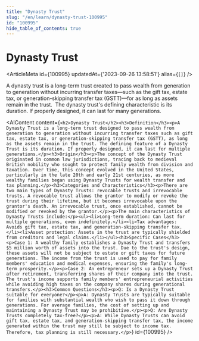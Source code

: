 ```yaml
---
title: "Dynasty Trust"
slug: "/en/learn/dynasty-trust-100995"
id: "100995"
hide_table_of_contents: true
---
```



# Dynasty Trust

<ArticleMeta id={100995} updatedAt={'2023-09-26 13:58:51'} alias={`[]`} />
<div className='border-solid border-b border-t-0 my-4 border-[var(--ifm-color-gray-300)]' />

A dynasty trust is a long-term trust created to pass wealth from generation to generation without incurring transfer taxes—such as the gift tax, estate tax, or generation-skipping transfer tax (GSTT)—for as long as assets remain in the trust.  The dynasty trust's defining characteristic is its duration. If properly designed, it can last for many generations.

<AIContent content={`<h2>Dynasty Trust</h2><h3>Definition</h3><p>A Dynasty Trust is a long-term trust designed to pass wealth from generation to generation without incurring transfer taxes such as gift tax, estate tax, or generation-skipping transfer tax (GSTT), as long as the assets remain in the trust. The defining feature of a Dynasty Trust is its duration. If properly designed, it can last for multiple generations.</p><h3>Origin</h3><p>The concept of the Dynasty Trust originated in common law jurisdictions, tracing back to medieval British nobility who sought to protect family wealth from division and taxation. Over time, this concept evolved in the United States, particularly in the late 20th and early 21st centuries, as more wealthy families began using Dynasty Trusts for wealth transfer and tax planning.</p><h3>Categories and Characteristics</h3><p>There are two main types of Dynasty Trusts: revocable trusts and irrevocable trusts. A revocable trust allows the grantor to modify or revoke the trust during their lifetime, but it becomes irrevocable upon the grantor's death. An irrevocable trust, once established, cannot be modified or revoked by the grantor.</p><p>The main characteristics of Dynasty Trusts include:</p><ul><li>Long-term duration: Can last for multiple generations, even indefinitely.</li><li>Tax advantages: Avoids gift tax, estate tax, and generation-skipping transfer tax.</li><li>Asset protection: Assets in the trust are typically shielded from creditors and legal claims.</li></ul><h3>Specific Cases</h3><p>Case 1: A wealthy family establishes a Dynasty Trust and transfers $5 million worth of assets into the trust. Due to the trust's design, these assets will not be subject to estate or gift taxes for future generations. The income from the trust is used to pay for family members' education and medical expenses, ensuring the family's long-term prosperity.</p><p>Case 2: An entrepreneur sets up a Dynasty Trust after retirement, transferring shares of their company into the trust. The trust's income supports family members' entrepreneurial activities while avoiding high taxes on the company shares during generational transfers.</p><h3>Common Questions</h3><p>Q: Is a Dynasty Trust suitable for everyone?</p><p>A: Dynasty Trusts are typically suitable for families with substantial wealth who wish to pass it down through generations. For average families, the cost of setting up and maintaining a Dynasty Trust may be prohibitive.</p><p>Q: Are Dynasty Trusts completely tax-free?</p><p>A: While Dynasty Trusts can avoid gift tax, estate tax, and generation-skipping transfer tax, the income generated within the trust may still be subject to income tax. Therefore, tax planning is still necessary.</p>`} id={100995} />
